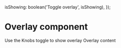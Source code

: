 
  isShowing: boolean('Toggle overlay', isShowing),
});

<Meta title="Core|Overlay" component={Overlay} decorators={[withKnobs]} />

# Overlay component

<Preview>
  <Story name="Example">
    <div>
      Use the Knobs toggle to show overlay
      <Overlay {...defaultProps(false)}>Overlay content</Overlay>
    </div>
  </Story>
</Preview>
